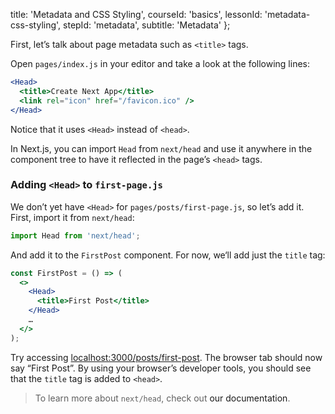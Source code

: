 
  title: 'Metadata and CSS Styling',
  courseId: 'basics',
  lessonId: 'metadata-css-styling',
  stepId: 'metadata',
  subtitle: 'Metadata'
};

First, let’s talk about page metadata such as `<title>` tags.

Open `pages/index.js` in your editor and take a look at the following lines:

```jsx
<Head>
  <title>Create Next App</title>
  <link rel="icon" href="/favicon.ico" />
</Head>
```

Notice that it uses `<Head>` instead of `<head>`.

In Next.js, you can import `Head` from `next/head` and use it anywhere in the component tree to have it reflected in the page’s `<head>` tags.

### Adding `<Head>` to `first-page.js`

We don’t yet have `<Head>` for `pages/posts/first-page.js`, so let’s add it. First, import it from `next/head`:

```js
import Head from 'next/head';
```

And add it to the `FirstPost` component. For now, we‘ll add just the `title` tag:

```jsx
const FirstPost = () => (
  <>
    <Head>
      <title>First Post</title>
    </Head>
    …
  </>
);
```

Try accessing [localhost:3000/posts/first-post](http://localhost:3000/posts/first-post). The browser tab should now say “First Post”. By using your browser’s developer tools, you should see that the `title` tag is added to `<head>`.

> To learn more about `next/head`, check out <Link href="/docs/[...slug]" as="/docs/api-reference/next/head"><a>our documentation</a></Link>.

